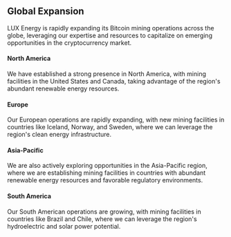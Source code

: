 ## Global Expansion
LUX Energy is rapidly expanding its Bitcoin mining operations across the globe, leveraging our expertise and resources to capitalize on emerging opportunities in the cryptocurrency market.
<br/>

#### North America
We have established a strong presence in North America, with mining facilities in the United States and Canada, taking advantage of the region's abundant renewable energy resources.
<br/>

#### Europe
Our European operations are rapidly expanding, with new mining facilities in countries like Iceland, Norway, and Sweden, where we can leverage the region's clean energy infrastructure.
<br/>

#### Asia-Pacific
We are also actively exploring opportunities in the Asia-Pacific region, where we are establishing mining facilities in countries with abundant renewable energy resources and favorable regulatory environments.
<br/>

#### South America
Our South American operations are growing, with mining facilities in countries like Brazil and Chile, where we can leverage the region's hydroelectric and solar power potential.